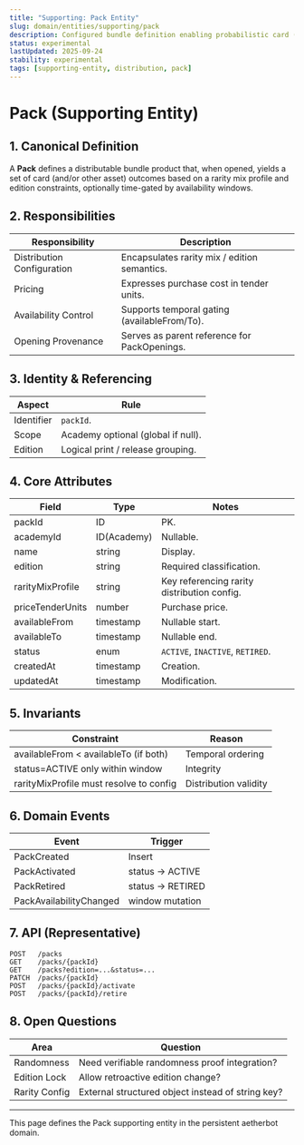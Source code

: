 ```yaml
---
title: "Supporting: Pack Entity"
slug: domain/entities/supporting/pack
description: Configured bundle definition enabling probabilistic card (and optional asset) distribution through an opening event.
status: experimental
lastUpdated: 2025-09-24
stability: experimental
tags: [supporting-entity, distribution, pack]
---
```


# Pack (Supporting Entity)

## 1. Canonical Definition

A **Pack** defines a distributable bundle product that, when opened, yields a set of card (and/or other asset) outcomes based on a rarity mix profile and edition constraints, optionally time-gated by availability windows.

## 2. Responsibilities

| Responsibility             | Description                                  |
| -------------------------- | -------------------------------------------- |
| Distribution Configuration | Encapsulates rarity mix / edition semantics. |
| Pricing                    | Expresses purchase cost in tender units.     |
| Availability Control       | Supports temporal gating (availableFrom/To). |
| Opening Provenance         | Serves as parent reference for PackOpenings. |

## 3. Identity & Referencing

| Aspect     | Rule                               |
| ---------- | ---------------------------------- |
| Identifier | `packId`.                          |
| Scope      | Academy optional (global if null). |
| Edition    | Logical print / release grouping.  |

## 4. Core Attributes

| Field            | Type        | Notes                                       |
| ---------------- | ----------- | ------------------------------------------- |
| packId           | ID          | PK.                                         |
| academyId        | ID(Academy) | Nullable.                                   |
| name             | string      | Display.                                    |
| edition          | string      | Required classification.                    |
| rarityMixProfile | string      | Key referencing rarity distribution config. |
| priceTenderUnits | number      | Purchase price.                             |
| availableFrom    | timestamp   | Nullable start.                             |
| availableTo      | timestamp   | Nullable end.                               |
| status           | enum        | `ACTIVE`, `INACTIVE`, `RETIRED`.            |
| createdAt        | timestamp   | Creation.                                   |
| updatedAt        | timestamp   | Modification.                               |

## 5. Invariants

| Constraint                              | Reason                |
| --------------------------------------- | --------------------- |
| availableFrom < availableTo (if both)   | Temporal ordering     |
| status=ACTIVE only within window        | Integrity             |
| rarityMixProfile must resolve to config | Distribution validity |

## 6. Domain Events

| Event                   | Trigger           |
| ----------------------- | ----------------- |
| PackCreated             | Insert            |
| PackActivated           | status -> ACTIVE  |
| PackRetired             | status -> RETIRED |
| PackAvailabilityChanged | window mutation   |

## 7. API (Representative)

```
POST   /packs
GET    /packs/{packId}
GET    /packs?edition=...&status=...
PATCH  /packs/{packId}
POST   /packs/{packId}/activate
POST   /packs/{packId}/retire
```

## 8. Open Questions

| Area          | Question                                          |
| ------------- | ------------------------------------------------- |
| Randomness    | Need verifiable randomness proof integration?     |
| Edition Lock  | Allow retroactive edition change?                 |
| Rarity Config | External structured object instead of string key? |

---

This page defines the Pack supporting entity in the persistent aetherbot domain.
